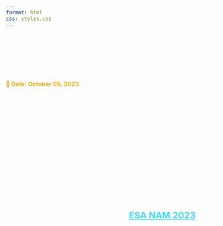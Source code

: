 ---
format: html
css: styles.css
---

<style>
body {
  color: black;
  font-size: 1em;
  background-image: url('images/board1.jpg');
  background-size: cover;         
  background-repeat: no-repeat;   
  background-attachment: fixed;    
  background-position: center;     
  color: white;                   
}
a {
    color: #42d7f5;
}
</style>

<div class="floating-box">
# Do Others Believe the Same? Experimental Analysis of Higher-Order Learning and WTP for Information

<span style="font-weight: bold; font-size: 16px; color: #edaf1c;">
  📅 Date: October 05, 2023
</span>

This research explores whether agents consider others’ biases in their belief updating when priors are known to be different and how information acquisition depends on whose strategy is implemented. The strategy method is implemented in a bookbag-and-poker-chip experiment to elicit first and second-order posterior beliefs, and the BDM mechanism is used to elicit their WTP to implement their or others’ strategy. The deviations from Bayes’s rule found were consistent with previous literature. On average, participants expect others to have the same posterior beliefs independently if they share a common prior or not. However, the presence of heterogeneous priors increases the distance between posterior beliefs and the expectations about others. Finally, it is shown that participants exhibit a larger willingness to pay for information when they implement their strategy rather than the strategy of another participant, which contradicts strategic thinking.

I presented this paper in the [ESA NAM 2023](https://sites.google.com/uncc.edu/esa-charlotte-2023/program_1?authuser=0).
---
</div>